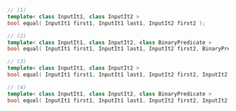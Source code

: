 ```cpp
// (1)
template< class InputIt1, class InputIt2 >
bool equal( InputIt1 first1, InputIt1 last1, InputIt2 first2 );

// (2)
template< class InputIt1, class InputIt2, class BinaryPredicate >
bool equal( InputIt1 first1, InputIt1 last1, InputIt2 first2, BinaryPredicate p );

// (3)
template< class InputIt1, class InputIt2 >
bool equal( InputIt1 first1, InputIt1 last1, InputIt2 first2, InputIt2 last2 );

// (4)
template< class InputIt1, class InputIt2, class BinaryPredicate >
bool equal( InputIt1 first1, InputIt1 last1, InputIt2 first2, InputIt2 last2, BinaryPredicate p );
```
